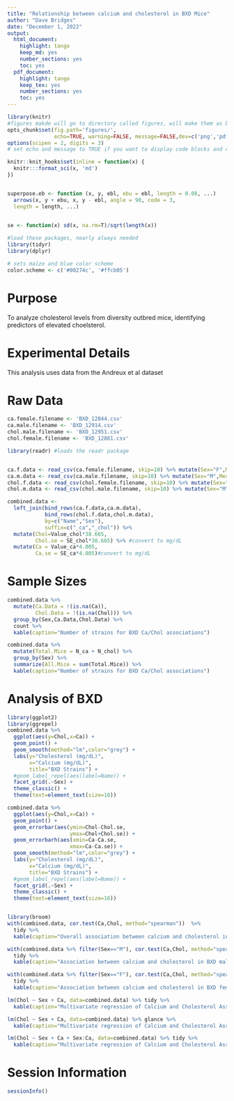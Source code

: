 ```yaml
---
title: "Relationship between calcium and cholesterol in BXD Mice"
author: "Dave Bridges"
date: "December 1, 2022"
output:
  html_document:
    highlight: tango
    keep_md: yes
    number_sections: yes
    toc: yes
  pdf_document:
    highlight: tango
    keep_tex: yes
    number_sections: yes
    toc: yes
---
```


```r
library(knitr)
#figures makde will go to directory called figures, will make them as both png and pdf files 
opts_chunk$set(fig.path='figures/',
               echo=TRUE, warning=FALSE, message=FALSE,dev=c('png','pdf'))
options(scipen = 2, digits = 3)
# set echo and message to TRUE if you want to display code blocks and code output respectively

knitr::knit_hooks$set(inline = function(x) {
  knitr:::format_sci(x, 'md')
})


superpose.eb <- function (x, y, ebl, ebu = ebl, length = 0.08, ...)
  arrows(x, y + ebu, x, y - ebl, angle = 90, code = 3,
  length = length, ...)

  
se <- function(x) sd(x, na.rm=T)/sqrt(length(x))

#load these packages, nearly always needed
library(tidyr)
library(dplyr)

# sets maize and blue color scheme
color.scheme <- c('#00274c', '#ffcb05')
```

# Purpose

To analyze cholesterol levels from diversity outbred mice, identifying predictors of elevated choelsterol.

# Experimental Details

This analysis uses data from the Andreux et al dataset

# Raw Data

```r
ca.female.filename <- 'BXD_12844.csv'	
ca.male.filename <- 'BXD_12914.csv' 
chol.male.filename <- 'BXD_12951.csv'	
chol.female.filename <- 'BXD_12881.csv'
```


```r
library(readr) #loads the readr package


ca.f.data <- read_csv(ca.female.filename, skip=10) %>% mutate(Sex="F",Measure="Ca")
ca.m.data <- read_csv(ca.male.filename, skip=10) %>% mutate(Sex="M",Measure="Ca")
chol.f.data <- read_csv(chol.female.filename, skip=10) %>% mutate(Sex="F",Measure="Chol")
chol.m.data <- read_csv(chol.male.filename, skip=10) %>% mutate(Sex="M",Measure="Chol")

combined.data <-
  left_join(bind_rows(ca.f.data,ca.m.data),
            bind_rows(chol.f.data,chol.m.data),
            by=c("Name","Sex"),
            suffix=c("_ca","_chol")) %>%
  mutate(Chol=Value_chol*38.665,
         Chol.se = SE_chol*38.665) %>% #convert to mg/dL
  mutate(Ca = Value_ca*4.005,
         Ca.se = SE_ca*4.005)#convert to mg/dL

```

# Sample Sizes

```r
combined.data %>%
  mutate(Ca.Data = !(is.na(Ca)),
         Chol.Data = !(is.na(Chol))) %>%
  group_by(Sex,Ca.Data,Chol.Data) %>%
  count %>%
  kable(caption="Number of strains for BXD Ca/Chol associations")

combined.data %>%
  mutate(Total.Mice = N_ca + N_chol) %>%
  group_by(Sex) %>%
  summarize(All.Mice = sum(Total.Mice)) %>%
  kable(caption="Number of strains for BXD Ca/Chol associations")
```

# Analysis of BXD 

```r
library(ggplot2)
library(ggrepel)
combined.data %>%
  ggplot(aes(y=Chol,x=Ca)) +
  geom_point() +
  geom_smooth(method="lm",color="grey") +
  labs(y="Cholesterol (mg/dL)",
       x="Calcium (mg/dL)",
       title="BXD Strains") +
  #geom_label_repel(aes(label=Name)) +
  facet_grid(.~Sex) +
  theme_classic() +
  theme(text=element_text(size=16))

combined.data %>%
  ggplot(aes(y=Chol,x=Ca)) +
  geom_point() +
  geom_errorbar(aes(ymin=Chol-Chol.se,
                    ymax=Chol+Chol.se)) +
  geom_errorbarh(aes(xmin=Ca-Ca.se,
                    xmax=Ca-Ca.se)) +
  geom_smooth(method="lm",color="grey") +
  labs(y="Cholesterol (mg/dL)",
       x="Calcium (mg/dL)",
       title="BXD Strains") +
  #geom_label_repel(aes(label=Name)) +
  facet_grid(.~Sex) +
  theme_classic() +
  theme(text=element_text(size=16))


library(broom)
with(combined.data, cor.test(Ca,Chol, method="spearman"))  %>%
  tidy %>%
  kable(caption="Overall association between calcium and cholesterol in BXD mice")

with(combined.data %>% filter(Sex=="M"), cor.test(Ca,Chol, method="spearman"))  %>%
  tidy %>%
  kable(caption="Association between calcium and cholesterol in BXD male mice")

with(combined.data %>% filter(Sex=="F"), cor.test(Ca,Chol, method="spearman"))  %>%
  tidy %>%
  kable(caption="Association between calcium and cholesterol in BXD female mice")

lm(Chol ~ Sex + Ca, data=combined.data) %>% tidy %>%
  kable(caption="Multivariate regression of Calcium and Cholesterol Associations")

lm(Chol ~ Sex + Ca, data=combined.data) %>% glance %>%
  kable(caption="Multivariate regression of Calcium and Cholesterol Associations")

lm(Chol ~ Sex + Ca + Sex:Ca, data=combined.data) %>% tidy %>%
  kable(caption="Multivariate regression of Calcium and Cholesterol Associations, testing for modification by sex")
```

# Session Information

```r
sessionInfo()
```

